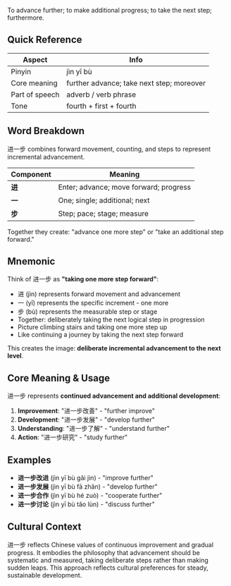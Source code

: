 To advance further; to make additional progress; to take the next step; furthermore.

## Quick Reference

| Aspect         | Info                                      |
| -------------- | ----------------------------------------- |
| Pinyin         | jìn yī bù                                 |
| Core meaning   | further advance; take next step; moreover |
| Part of speech | adverb / verb phrase                      |
| Tone           | fourth + first + fourth                   |

## Word Breakdown

进一步 combines forward movement, counting, and steps to represent incremental advancement.

| Component | Meaning                               |
| --------- | ------------------------------------- |
| **进**    | Enter; advance; move forward; progress |
| **一**    | One; single; additional; next         |
| **步**    | Step; pace; stage; measure             |

Together they create: "advance one more step" or "take an additional step forward."

## Mnemonic

Think of 进一步 as **"taking one more step forward"**:

- 进 (jìn) represents forward movement and advancement
- 一 (yī) represents the specific increment - one more
- 步 (bù) represents the measurable step or stage
- Together: deliberately taking the next logical step in progression
- Picture climbing stairs and taking one more step up
- Like continuing a journey by taking the next step forward

This creates the image: **deliberate incremental advancement to the next level**.

## Core Meaning & Usage

进一步 represents **continued advancement and additional development**:

1. **Improvement**: "进一步改善" - "further improve"
2. **Development**: "进一步发展" - "develop further"
3. **Understanding**: "进一步了解" - "understand further"
4. **Action**: "进一步研究" - "study further"

## Examples

- **进一步改进** (jìn yī bù gǎi jìn) - "improve further"
- **进一步发展** (jìn yī bù fā zhǎn) - "develop further"
- **进一步合作** (jìn yī bù hé zuò) - "cooperate further"
- **进一步讨论** (jìn yī bù tǎo lùn) - "discuss further"

## Cultural Context

进一步 reflects Chinese values of continuous improvement and gradual progress. It embodies the philosophy that advancement should be systematic and measured, taking deliberate steps rather than making sudden leaps. This approach reflects cultural preferences for steady, sustainable development.
